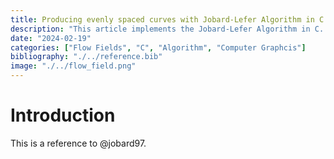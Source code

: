 ```yaml
---
title: Producing evenly spaced curves with Jobard-Lefer Algorithm in C
description: "This article implements the Jobard-Lefer Algorithm in C. This algorithm is used to produce evely spaced curves in a flow field."
date: "2024-02-19"
categories: ["Flow Fields", "C", "Algorithm", "Computer Graphcis"]
bibliography: "./../reference.bib"
image: "./../flow_field.png"
---
```


# Introduction


This is a reference to @jobard97.